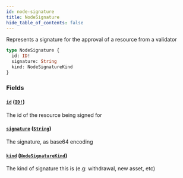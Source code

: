 ```yaml
---
id: node-signature
title: NodeSignature
hide_table_of_contents: false
---
```



Represents a signature for the approval of a resource from a validator

```graphql
type NodeSignature {
  id: ID!
  signature: String
  kind: NodeSignatureKind
}
```


### Fields

#### [`id`](#) ([`ID!`](/mainnet/api/graphql/scalars/id))

The id of the resource being signed for


#### [`signature`](#) ([`String`](/mainnet/api/graphql/scalars/string))

The signature, as base64 encoding


#### [`kind`](#) ([`NodeSignatureKind`](/mainnet/api/graphql/enums/node-signature-kind))

The kind of signature this is (e.g: withdrawal, new asset, etc)




